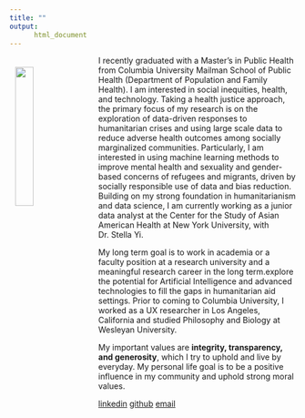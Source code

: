 ```yaml
---
title: ""
output: 
      html_document
---
```

<image src = "./pix/home_photo.jpg" style="float:left;margin-right:20px; margin-top: 20px;margin-left:10px;width:25%">

I recently graduated with a Master's in Public Health from Columbia University Mailman School of Public Health (Department of Population and Family Health). I am interested in social inequities, health, and technology. Taking a health justice approach, the primary focus of my research is on the exploration of data-driven responses to humanitarian crises and using large scale data to reduce adverse health outcomes among socially marginalized communities. Particularly, I am interested in using machine learning methods to improve mental health and sexuality and gender-based concerns of refugees and migrants, driven by socially responsible use of data and bias reduction. Building on my strong foundation in humanitarianism and data science, I am currently working as a junior data analyst at the Center for the Study of Asian American Health at New York University, with Dr. Stella Yi.

My long term goal is to work in academia or a faculty position at a research university and a meaningful research career in the long term.explore the potential for Artificial Intelligence and advanced technologies to fill the gaps in humanitarian aid settings. Prior to coming to Columbia University, I worked as a UX researcher in Los Angeles, California and studied Philosophy and Biology at Wesleyan University. 

My important values are **integrity, transparency, and generosity**, which I try to uphold and live by everyday. My personal life goal is to be a positive influence in my community and uphold strong moral values. 

[linkedin](https://www.linkedin.com/in/micjlee/)     [github](https://github.com/mjl2241/public_projects.git)    [email](mailto:<mjl2241@cumc.columbia.edu>)
